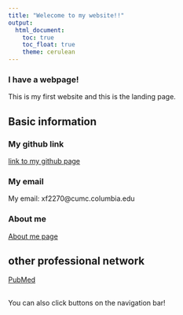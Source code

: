 ```yaml
---
title: "Welecome to my website!!"
output: 
  html_document:
    toc: true
    toc_float: true
    theme: cerulean
---
```


### I have a webpage!

This is my first website and this is the landing page.


## Basic information {.tabset}

### My github link

[link to my github page](https://github.com/XiangxiongFeng/)

### My email

My email: xf2270@cumc.columbia.edu

### About me

[About me page](About.html)

## other professional network

[PubMed](https://pubmed.ncbi.nlm.nih.gov/)

##
You can also click buttons on the navigation bar!
